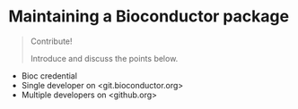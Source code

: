 # Maintaining a Bioconductor package {#maintenance}

> Contribute!
> 
> Introduce and discuss the points below.

- Bioc credential
- Single developer on <git.bioconductor.org>
- Multiple developers on <github.org>
